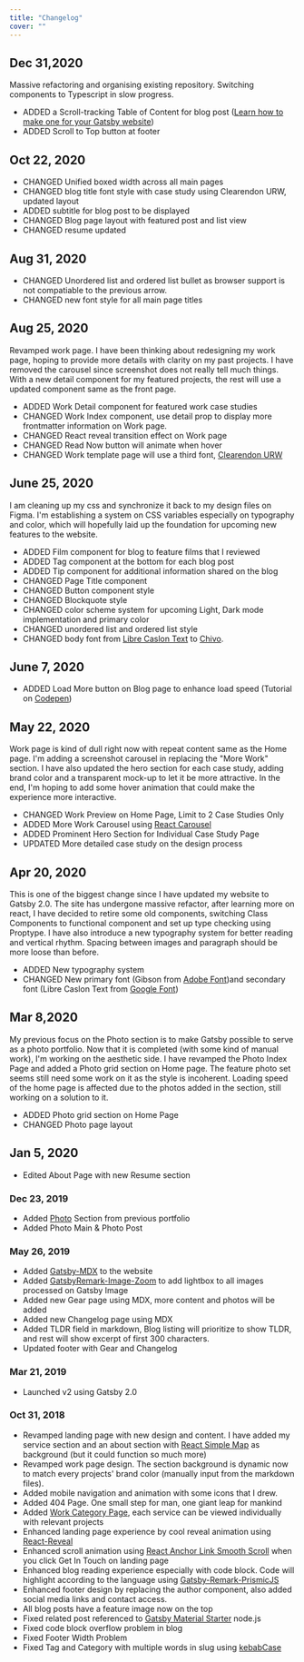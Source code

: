 ```yaml
---
title: "Changelog"
cover: ""
---
```



<PageTitle title="Changelog" description="Website update and changes" type="secondary"/>

## Dec 31,2020
Massive refactoring and organising existing repository. Switching components to Typescript in slow progress.
- ADDED a Scroll-tracking Table of Content for blog post ([Learn how to make one for your Gatsby website](https://desktopofsamuel.com/how-to-create-a-scroll-tracking-table-of-content-in-gatsby))
- ADDED Scroll to Top button at footer

## Oct 22, 2020
- CHANGED Unified boxed width across all main pages
- CHANGED blog title font style with case study using Clearendon URW, updated layout
- ADDED subtitle for blog post to be displayed
- CHANGED Blog page layout with featured post and list view
- CHANGED resume updated

## Aug 31, 2020
- CHANGED Unordered list and ordered list bullet as browser support is not compatiable to the previous arrow.
- CHANGED new font style for all main page titles

## Aug 25, 2020
Revamped work page. I have been thinking about redesigning my work page, hoping to provide more details with clarity on my past projects. I have removed the carousel since screenshot does not really tell much things. With a new detail component for my featured projects, the rest will use a updated component same as the front page.

- ADDED Work Detail component for featured work case studies 
- CHANGED Work Index component, use detail prop to display more frontmatter information on Work page.
- CHANGED React reveal transition effect on Work page
- CHANGED Read Now button will animate when hover
- CHANGED Work template page will use a third font, [Clearendon URW](https://fonts.adobe.com/fonts/clarendon-urw)

## June 25, 2020

I am cleaning up my css and synchronize it back to my design files on Figma. I'm establishing a system on CSS variables especially on typography and color, which will hopefully laid up the foundation for upcoming new features to the website.

- ADDED Film component for blog to feature films that I reviewed
- ADDED Tag component at the bottom for each blog post
- ADDED Tip component for additional information shared on the blog
- CHANGED Page Title component
- CHANGED Button component style
- CHANGED Blockquote style
- CHANGED color scheme system for upcoming Light, Dark mode implementation and primary color
- CHANGED unordered list and ordered list style
- CHANGED body font from [Libre Caslon Text](https://fonts.google.com/specimen/Libre+Caslon+Text) to [Chivo](https://fonts.google.com/specimen/Chivo?query=chivo).

## June 7, 2020

- ADDED Load More button on Blog page to enhance load speed (Tutorial on [Codepen](https://codepen.io/grantdotlocal/pen/zReNgE))


## May 22, 2020

Work page is kind of dull right now with repeat content same as the Home page. I'm adding a screenshot carousel in replacing the "More Work" section. I have also updated the hero section for each case study, adding brand color and a transparent mock-up to let it be more attractive. In the end, I'm hoping to add some hover animation that could make the experience more interactive. 

- CHANGED Work Preview on Home Page, Limit to 2 Case Studies Only
- ADDED More Work Carousel using [React Carousel](https://github.com/brainhubeu/react-carousel)
- ADDED Prominent Hero Section for Individual Case Study Page
- UPDATED More detailed case study on the design process

## Apr 20, 2020

This is one of the biggest change since I have updated my website to Gatsby 2.0. The site has undergone massive refactor, after learning more on react, I have decided to retire some old components, switching Class Components to functional component and set up type checking using Proptype. I have also introduce a new typography system for better reading and vertical rhythm. Spacing between images and paragraph should be more loose than before. 

- ADDED New typography system
- CHANGED New primary font (Gibson from [Adobe Font](https://fonts.adobe.com/fonts/gibson))and secondary font (Libre Caslon Text from [Google Font](https://fonts.google.com/specimen/Libre+Caslon+Text))

## Mar 8,2020

My previous focus on the Photo section is to make Gatsby possible to serve as a photo portfolio. Now that it is completed (with some kind of manual work), I'm working on the aesthetic side. I have revamped the Photo Index Page and added a Photo grid section on Home page. The feature photo set seems still need some work on it as the style is incoherent. Loading speed of the home page is affected due to the photos added in the section, still working on a solution to it. 

- ADDED Photo grid section on Home Page
- CHANGED Photo page layout 

## Jan 5, 2020

- Edited About Page with new Resume section

### Dec 23, 2019

- Added [Photo](http://desktopofsamue.com/photo) Section from previous portfolio
- Added Photo Main & Photo Post

### May 26, 2019

- Added [Gatsby-MDX](https://github.com/search?q=gatsby-mdx) to the website
- Added [GatsbyRemark-Image-Zoom](https://github.com/premieroctet/gatsby-remark-images-zoom) to add lightbox to all images processed on Gatsby Image
- Added new Gear page using MDX, more content and photos will be added
- Added new Changelog page using MDX
- Added TLDR field in markdown, Blog listing will prioritize to show TLDR, and rest will show excerpt of first 300 characters.
- Updated footer with Gear and Changelog

### Mar 21, 2019

- Launched v2 using Gatsby 2.0

### Oct 31, 2018

- Revamped landing page with new design and content. I have added my service section and an about section with [React Simple Map](http://react-simple-maps.io) as background (but it could function so much more)
- Revamped work page design. The section background is dynamic now to match every projects' brand color (manually input from the markdown files).
- Added mobile navigation and animation with some icons that I drew.
- Added 404 Page. One small step for man, one giant leap for mankind
- Added [Work Category Page](http://localhost:8000/categories/ui-ux-design), each service can be viewed individually with relevant projects
- Enhanced landing page experience by cool reveal animation using [React-Reveal](https://www.react-reveal.com/)
- Enhanced scroll animation using [React Anchor Link Smooth Scroll](https://github.com/mauricevancooten/react-anchor-link-smooth-scroll) when you click Get In Touch on landing page
- Enhanced blog reading experience especially with code block. Code will highlight according to the language using [Gatsby-Remark-PrismicJS](https://www.gatsbyjs.org/packages/gatsby-remark-prismjs/)
- Enhanced footer design by replacing the author component, also added social media links and contact access.
- All blog posts have a feature image now on the top
- Fixed related post referenced to [Gatsby Material Starter](https://github.com/Vagr9K/gatsby-material-starter/blob/master/gatsby-node.js) node.js
- Fixed code block overflow problem in blog
- Fixed Footer Width Problem
- Fixed Tag and Category with multiple words in slug using [kebabCase](https://lodash.com/docs#kebabCase)
